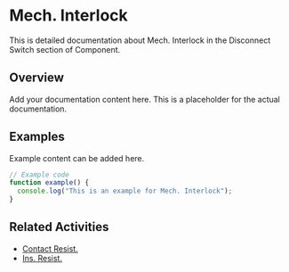 # Mech. Interlock

This is detailed documentation about Mech. Interlock in the Disconnect Switch section of Component.

## Overview

Add your documentation content here. This is a placeholder for the actual documentation.

## Examples

Example content can be added here.

```typescript
// Example code
function example() {
  console.log("This is an example for Mech. Interlock");
}
```

## Related Activities

- [Contact Resist.](/docs/component/disconnect-switch/contact-resist)
- [Ins. Resist.](/docs/component/disconnect-switch/ins-resist)
